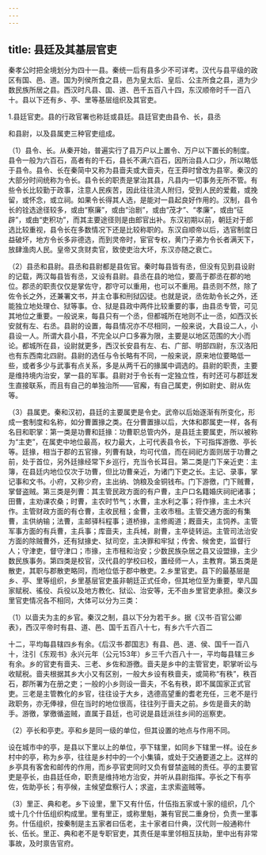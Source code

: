 ```yaml
---
---
---
```

title: 县廷及其基层官吏
---



秦孝公时把全境划分为四十一县。秦统一后有县多少不可详考。汉代与县平级的政区有国、邑、道。国为列侯所食之县，邑为皇太后、皇后、公主所食之县，道为少数民族所居之县。西汉时凡县、国、道、邑千五百八十四，东汉顺帝时千一百八十。县以下还有乡、亭、里等基层组织及其官吏。

1.县廷官吏。县的行政官署也称廷或县廷。县廷官吏由县令、长，县丞

和县尉，以及县属吏三种官吏组成。

（1）县令、长。从秦开始，普遍实行了县万户以上置令、万户以下置长的制度。县令一般为六百石，高者有的千石，县长不满六百石，因所治县人口少，所以略低于县令。县令、长在秦简中又称为县啬夫或大啬夫，在王莽时曾改为县宰。秦汉的大部分时间统称为令长。县令长的职责是掌治其县，凡县内一切事务无所不管。有些令长比较勤于政事，注意人民疾苦，因此往往流人附归，受到人民的爱戴，或挽留，或怀念，或立祠。如果令长得其人选，是能对一县起良好作用的。汉制，县令长的铨选途径较多，或由“察廉”，或由“治剧”，或由“茂才”、“孝廉”，或由“征辟”，或由“吏积功”，而其主要途径则是由郎官出补。东汉初期以前，朝廷对于郎选比较重视，县令长在多数情况下还是比较称职的。东汉自顺帝以后，选官制度日益破坏，地方令长多非德选，而到灵帝时，宦官专权，黄门子弟为令长者满天下，放肆渔肉人民。皇帝又贪财卖官，致使吏治大坏，东汉亦随之衰亡。

（2）县丞和县尉。县丞和县尉都是县佐官。秦时每县皆有丞，但没有见到县设尉的记载，两汉每县皆有丞，又设有县尉。县丞在县的地位，要高于郡丞在郡的地位。郡丞的职责仅仅是掌佐守，郡守可以重用，也可以不重用。县丞则不然，除了佐令长之外，还兼署文书，并主仓事和刑狱囚徒。也就是说，丞佐助令长之外，还能独立地处理仓、狱等事。仓、狱是县政中两件比较重要的事，由县丞专管，可见其地位之重要。一般说来，每县只有一个丞，但都城所在地则不止一丞，如西汉长安就有左、右丞。县尉的设置，每县情况亦不尽相同，一般来说，大县设二人，小县设一人。所谓大县小县，不完全以户口多寡为限，主要是以地区范围的大小而论。都城所在县，设尉就更多，西汉长安县有左、右、广部、明部四尉，东汉洛阳也有东西南北四尉。县尉的选任与令长略有不同，一般来说，原来地位要略低一些，或者多少与武事有点关系，多是从两千石的掾属中调选的。县尉的职责，主要是维持境内治安，掌一县的军事。县尉对于令长有一定独立性，有时还可与郡廷发生直接联系，而且有自己的单独治所——官廨，有自己属吏，例如尉史、尉从佐等。

（3）县属吏。秦和汉初，县廷的主要属吏是令史。武帝以后始逐渐有所变化，形成一套制度和名称，如分曹置掾之类。在分曹置掾以后，大体和郡属吏一样，各有名目和职掌：第一类是功曹和廷掾：功曹职总管内外，是县廷主要属吏，所以被称为“主吏”，在属吏中地位最高，权力最大，上可代表县令长，下可指挥游徼、亭长等。廷掾，相当于郡的五官掾，列曹有缺，均可代值，而在祠祀方面则居于功曹之前，处于首位，另外廷掾经常下乡巡行，充当令长耳目。第二类是门下亲近吏：主簿，在县廷内地位仅次于功曹，但比功曹亲近，为诸门下吏之长。主记、录事，掌记事和文书。小府，又称少府，主出纳、饷粮及金铜钱布。门下游徼，门下贼曹，掌督盗贼。第三类是列曹：其主管民政方面的有户曹，主户口名籍婚庆祠祀诸事；田曹，主劝课农桑；时曹，主农时节气；水曹，主水利之事；将作掾，主土木兴作。主管财政方面的有仓曹，主收民租；金曹，主收市租。主管交通方面的有集曹，主供纳输；法曹，主邮驿科程事；道桥掾，主修阁道；厩啬夫，主饲养。主管军事方面的有兵曹，主兵事；库啬夫，主兵械，尉曹，主卒徒转运。主管司法治安方面的除贼曹外，还有狱掾史、狱司空，主决罪和牢狱；传舍、候舍吏，监督行人；守津吏，督守津口；市掾，主市租和治安；少数民族杂居之县又设盟掾，主少数民族事务。第四类是校官，汉代县的学校曰校，置经师一人，主教育。第五类是散吏，其职与郡散吏略同，而地位低于郡中散吏。2.乡里官吏。县下的最基层是乡、亭、里等组织，乡里基层官吏虽非朝廷正式任命，但其地位至为重要，举凡国家赋税、徭役、兵役以及地方教化、狱讼、治安等，无不由乡里官吏承担。秦汉乡里官吏情况各不相同，大体可以分为三类：

（1）以啬夫为主的乡官。秦汉之制，县以下分为若干乡。据《汉书·百官公卿表》，西汉平帝时有县、道、邑、国千五百八十七，有乡六千六百二

十二，平均每县辖四乡有余。《后汉书·郡国志》有县、邑、道、侯、国千一百八十，注引《东观书》永兴元年（公元153年）乡三千六百八十一，平均每县辖三乡有余。乡的官吏有啬夫、三老、乡佐和游徼。啬夫是乡中的主管官吏，职掌听讼与收赋税。啬夫根据其乡大小又有区别，一般大乡设有秩啬夫，或简称“有秩”，秩百石，郡所署为在册之吏；一般的小乡则设一啬夫，不名有秩，即不属国家正式官吏。三老是主管教化的乡官，往往设于大乡，选德高望重的耆老充任，三老不是行政职务，亦无俸禄，但在当时的地位很高，往往列于啬夫之前。乡佐是啬夫的助手。游徼，掌徼循盗贼，直属于县廷，也可说是县廷派往乡间的巡察吏。

（2）亭长和亭吏。亭和乡是同一级的单位，但其设置的地点与作用不同。

设在城市中的亭，是县以下里以上的单位，亭下辖里，如同乡下辖里一样。设在乡村中的亭，称为乡亭，往往是乡村中的一个小集镇，或处于交通要道之上。这样的乡亭具有客舍和邮传的作用，而乡亭官吏同时又负有督禁盗贼的责任。亭的主要官吏是亭长，由县廷任命，职责是维持地方治安，并听从县尉指挥。亭长之下有亭佐，佐助亭长；有亭候，主候望盘察行人；求盗，主求索盗贼等。

（3）里正、典和老。乡下设里，里下又有什伍，什伍指五家或十家的组织，几个或十几个什伍组织构成里。里有里正，或称里魁，兼有官民二重身份，负责一里事务。什伍组织，按秦制是主五家者曰伍老，主十家者曰什典，汉代则一般通称什长、伍长。里正、典和老不是专职官吏，其责任是率里邻相互扶助，里中出有非常事故，及时禀告官府。